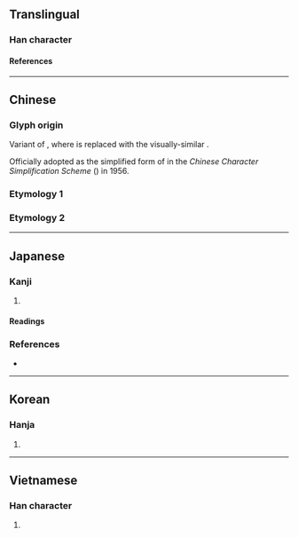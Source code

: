 {{also|別}}
{{character info}}
==Translingual==
{{stroke order|strokes=7}}

===Han character===
{{Han char|rn=18|rad=刀|as=05|sn=7|four=|canj=RSLN,XRSLN|ids=⿰另刂}}

====References====
{{Han ref|kx=0138.281|dkj=01925|hdz=10328.130|uh=522B}}

----

==Chinese==

===Glyph origin===
Variant of {{zh-l|*別}}, where {{zh-l|*𠮠}} is replaced with the visually-similar {{zh-l|*另}}.

Officially adopted as the simplified form of {{zh-l|*彆}} in the ''Chinese Character Simplification Scheme'' ({{lw|zh|pref=《|s:漢字簡化方案|漢字簡化方案|suf=》}}) in 1956.

===Etymology 1===
{{zh-see|別|sv}}

===Etymology 2===
{{zh-see|彆}}

----

==Japanese==

===Kanji===
{{ja-kanji|grade=|rs=刀05}}

# {{alternative form of|ja|別}}

====Readings====
{{ja-readings
|on=べつ, べち
|kun=わかれる, わける, わかれ
}}

===References===
* {{R:Koseki Moji|022700}}

----

==Korean==

===Hanja===
{{ko-hanja|별}}

# {{rfdef|ko|sort=刀05}}

----

==Vietnamese==

===Han character===
{{vi-readings|reading=[[biệt]]|rs=刀05}}

# {{rfdef|vi|sort=刀05}}